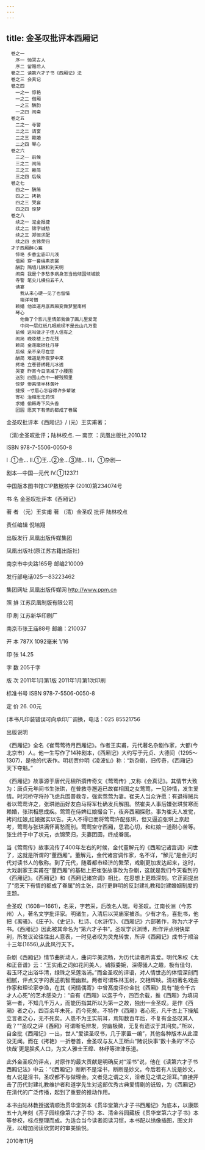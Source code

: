 ```yaml
---
---
---
```

title: 金圣叹批评本西厢记
---


```
　卷之一
　　序一 恸哭古人
　　序二 留赠后人
　卷之二 读第六才子书《西厢记》法
　卷之三 会真记
　卷之四
　　一之一 惊艳
　　一之二 借厢
　　一之三 酬韵
　　一之四 闹斋
　卷之五
　　二之一 寺警
　　二之二 请宴
　　二之三 赖婚
　　二之四 琴心
　卷之六
　　三之一 前候
　　三之二 闹简
　　三之三 赖简
　　三之四 后候
　卷之七
　　四之一 酬简
　　四之二 拷艳
　　四之三 哭宴
　　四之四 惊梦
　卷之八
　　续之一 泥金报捷
　　续之二 锦字缄愁
　　续之三 郑恒求配
　　续之四 衣锦荣归
　才子西厢醉心篇
　　惊艳 步香尘底印儿浅
　　借厢 穿一套缟素衣裳
　　酬韵 隔墙儿酬和到天明
　　闹斋 我是个多愁多病身怎当他倾国倾城貌
　　寺警 笔尖儿横扫五千人
　　请宴
　　　我从来心硬一见了也留情
　　　端详可憎
　　赖婚 他谁道月底西厢变做梦里南柯
　　琴心
　　　他做了个影儿里情郎我做了画儿里爱宠
　　　中间一层红纸几眼疏棂不是云山几万重
　　前候 这叫做才子佳人信有之
　　闹简 晚妆楼上杏花残
　　赖简 金莲蹴损牡丹芽
　　后候 亲不亲尽在您
　　酬简 难道是昨夜梦中来
　　拷艳 立苍苔绣鞋儿冰透
　　哭宴 昨宵今日清减了小腰围
　　送别 四围山色中一鞭残照里
　　惊梦 惨离情半林黄叶
　　捷报 —寸眉心怎容得许多颦皱
　　寄衫 治相思无药饵
　　求婚 偷韩寿下风头香
　　团圆 愿天下有情的都成了眷属
```

金圣叹批评本《西厢记》/ (元）王实甫著；

（清)金圣叹批评；陆林校点. — 南京 ：凤凰出版社,2010.12

ISBN 978-7-5506-0050-8

Ⅰ .①金… Ⅱ.①王…②金…③陆… Ⅲ，①杂剧—

剧本—中国—元代 Ⅳ.①1237.1

中国版本图书馆C1P数椐核字 (2010)第234074号





书 名 金圣叹批评本《西厢记》

著 者 （元）王实甫 著 （清）金圣叹 批评 陆林校点

责任编辑 倪培翔

出版发行 凤凰出版传媒集团

凤凰出版社(原江苏古籍出版社)

南京市中央路165号 邮编210009

发行部电话025—83223462

集团网址 凤凰出版传媒网 http://www.ppm.cn

照 排 江苏凤凰制版有限公司

印 刷 江苏新华印刷厂

南京市张王庙88号 邮编：210037

开 本 787X 1092毫米 1/16

印 张 14.25

字 数 205千字

版 次 2011年1月第1版 2011年1月第1次印刷

标准书号 ISBN 978-7-5506-0050-8

定 价 26. 00元

(本书凡印装错误可向承印厂调换，电话：025 85521756





出版说明


《西厢记》全名《崔莺莺待月西厢记》。作者王实甫，元代著名杂剧作家，大都(今北京市）人。他一生写作了14种剧本，《西厢记》大约写于元贞、大德间（1295〜1307)，是他的代表作。明初贾仲明《凌波仙》称：“新杂剧，旧传奇，《西厢记》天下夺魁。”

《西厢记》故事源于唐代元稹所撰传奇文《莺莺传》,又称《会真记》。其情节大致为：唐贞元年间书生张珙，在普救寺邂逅已故崔相国之女莺莺，一见钟情，发生爱情。时河桥守将孙飞虎兵围普救寺，强索莺莺为妻。崔夫人当众许愿：有退得贼兵者以莺莺许之，张珙驰函好友白马将军杜确发兵解围。然崔夫人事后嫌张珙贫寒而赖婚，张珙相思成疾。莺莺在侍婢红娘撮合下，夜奔西厢探慰。事为崔夫人发觉，拷问红娘,红娘据实以告。夫人不得已而将莺莺许配张珙，但又逼迫张珙上京赶考，莺莺与张珙满怀离愁而別。莺莺空守西厢，思君心切，和红娘一道耐心苦等。张生终于中了状元，衣锦荣归，夫妻团圆，终成眷属。

当《莺莺传》故事流传了400年左右的时候，金代董解元的《西厢记诸宫调》问世了，这就是所谓的“董西厢”。董解元，金代诸宫调作家，名不详，“解元”是金元时代对读书人的敬称。到了元代，随着都市经济的繁荣，戏剧更加发达起来，这时，大戏剧家王实甫在“董西厢”的基础上把崔张故事改为杂剧，这就是我们今天看到的《西厢记》。《西厢记》和《西厢记诸宫调》相比，在思想上更趋深刻。它正面提出了“愿天下有情的都成了眷属”的主张，具行更鲜明的反封建礼教和封建婚姻制度的主题。

金圣叹（1608—1661)，名采，字若采，后改名人瑞，号圣叹。江南长洲（今苏州）人，著名文学批评家。明诸生，入清后以哭庙案被杀。少有才名，喜批书，他把《离骚》、《庄子》、《史记》、杜诗、《水浒传》、《西厢记》六部著作，称为六才子书。《西厢记》因此被其命名为“第六才子书”。圣叹学识渊博，所作评点明快犀利，所发议论往往出人意表，一时见者叹为灵鬼转世，所评《西厢记》成书于顺治十三年(1656),从此风行天下。

杂剧《西厢记》情节曲折动人，曲词华美流畅，为历代读者所喜爱。明代朱权《太和正音谱》云：“王实甫之词如花间美人，铺叙委婉，深得骚人之趣，极有佳句，若玉环之出浴华清，绿珠之采莲洛浦。”而金圣叹的评语，对人情世态的体悟深刻而细腻，评点文字的表述机智而幽默。两者可谓珠林玉树，交相辉映。清初著名戏曲作家和理论家李渔，在其《闲情偶寄》中曾髙度评价金批《西厢》具有“能令千古才人心死”的艺术感染力：“自有《西厢》以迄于今，四百余载，推《西厢》为填词第一者，不知几千万人，而能历指其所以为第一之故，独出一金圣叹。是作《西厢》者之心，四百余年未死，而今死矣。不特作《西厢》者心死，凡千古上下操觚立言者之心，无不死矣。人患不为王实前耳，焉知数百年后，不复有金圣叹其人哉？”“圣叹之评《西厢》可谓晰毛辨发，穷幽极微，无复有遗议于其间矣。”所以，自金批《西厢记》一出，世人“爱读圣叹书，几于家置一编”，其他各种版本从此湮没无闻。而在《拷艳》一折卷首，金圣叹与友人王斫山“赌说快事”数十条的“不亦快哉'更是脍炙人口，为文人雅士王皡、林纾等津津乐道。

此外金圣叹的评点，对原作的最大贡献是明确反对“淫书”说，他在《读第六才子书西厢记法》中云：“《西厢记》断断不是淫书，断断是妙文。今后若有人说是妙文，有人说是淫书，圣叹都不与做理会。文者见之谓之义，淫者见之谓之淫耳。”直接抨击了历代封建礼教维护者和道学先生对这部优秀古典爱情剧的诋毁，为《西厢记》在清代的广泛传播，起到了重要的推动作用。

本书由陆林教授据清顺治贯华堂刻本《贯华堂第六才子书西厢记》为底本，以康熙五十九年刻《芥子园绘像第六才子书》本、清金谷园藏板《贯华堂第六才子书》本等参校，标点整理而成。为适合当今读者阅读习惯，本书配以绣像插图，图文并茂，以增加阅读欣赏时的审美愉悦。

2010年11月